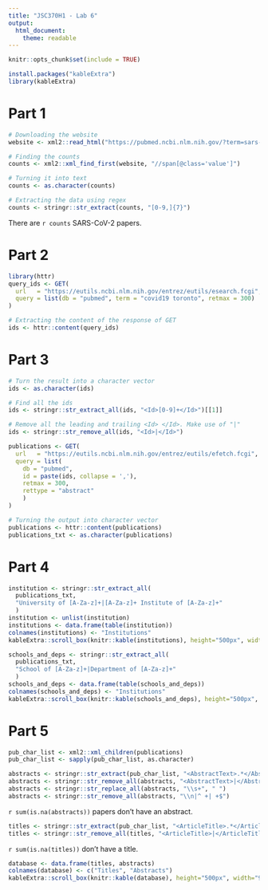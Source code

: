 ```yaml
---
title: "JSC370H1 - Lab 6"
output:
  html_document:
    theme: readable
---
```


```r
knitr::opts_chunk$set(include = TRUE)
```

```r
install.packages("kableExtra")
library(kableExtra)
```

# Part 1

```r
# Downloading the website
website <- xml2::read_html("https://pubmed.ncbi.nlm.nih.gov/?term=sars-cov-2")

# Finding the counts
counts <- xml2::xml_find_first(website, "//span[@class='value']")

# Turning it into text
counts <- as.character(counts)

# Extracting the data using regex
counts <- stringr::str_extract(counts, "[0-9,]{7}")
```

There are ``r counts`` SARS-CoV-2 papers.

# Part 2

```r
library(httr)
query_ids <- GET(
  url   = "https://eutils.ncbi.nlm.nih.gov/entrez/eutils/esearch.fcgi",
  query = list(db = "pubmed", term = "covid19 toronto", retmax = 300)
)

# Extracting the content of the response of GET
ids <- httr::content(query_ids)
```

# Part 3

```r
# Turn the result into a character vector
ids <- as.character(ids)

# Find all the ids 
ids <- stringr::str_extract_all(ids, "<Id>[0-9]+</Id>")[[1]]

# Remove all the leading and trailing <Id> </Id>. Make use of "|"
ids <- stringr::str_remove_all(ids, "<Id>|</Id>")
```
    
```r
publications <- GET(
  url   = "https://eutils.ncbi.nlm.nih.gov/entrez/eutils/efetch.fcgi",
  query = list(
    db = "pubmed",
    id = paste(ids, collapse = ','),
    retmax = 300,
    rettype = "abstract"
    )
)

# Turning the output into character vector
publications <- httr::content(publications)
publications_txt <- as.character(publications)
```

# Part 4

```r
institution <- stringr::str_extract_all(
  publications_txt,
  "University of [A-Za-z]+|[A-Za-z]+ Institute of [A-Za-z]+"
  ) 
institution <- unlist(institution)
institutions <- data.frame(table(institution))
colnames(institutions) <- "Institutions"
kableExtra::scroll_box(knitr::kable(institutions), height="500px", width="910px")
```

```r
schools_and_deps <- stringr::str_extract_all(
  publications_txt,
  "School of [A-Za-z]+|Department of [A-Za-z]+"
  )
schools_and_deps <- data.frame(table(schools_and_deps))
colnames(schools_and_deps) <- "Institutions"
kableExtra::scroll_box(knitr::kable(schools_and_deps), height="500px", width="910px")
```

# Part 5

```r
pub_char_list <- xml2::xml_children(publications)
pub_char_list <- sapply(pub_char_list, as.character)
```

```r
abstracts <- stringr::str_extract(pub_char_list, "<AbstractText>.*</AbstractText>")
abstracts <- stringr::str_remove_all(abstracts, "<AbstractText>|</AbstractText>")
abstracts <- stringr::str_replace_all(abstracts, "\\s+", " ")
abstracts <- stringr::str_remove_all(abstracts, "\\n|^ +| +$")
```

``r sum(is.na(abstracts))`` papers don't have an abstract.

```r
titles <- stringr::str_extract(pub_char_list, "<ArticleTitle>.*</ArticleTitle>")
titles <- stringr::str_remove_all(titles, "<ArticleTitle>|</ArticleTitle>")
```

``r sum(is.na(titles))`` don't have a title.

```r
database <- data.frame(titles, abstracts)
colnames(database) <- c("Titles", "Abstracts")
kableExtra::scroll_box(knitr::kable(database), height="500px", width="910px")
```
